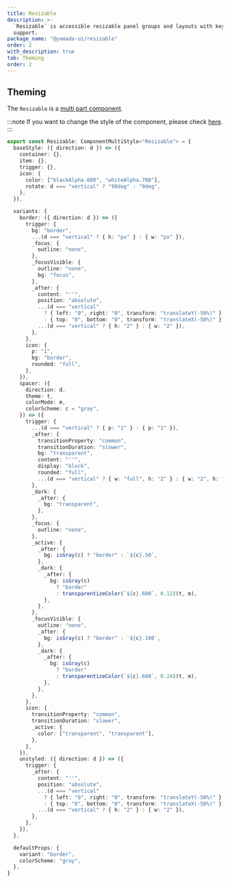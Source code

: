 ```yaml
---
title: Resizable
description: >-
  `Resizable` is accessible resizable panel groups and layouts with keyboard
  support.
package_name: "@yamada-ui/resizable"
order: 2
with_description: true
tab: Theming
order: 2
---
```


## Theming

The `Resizable` is a [multi part component](/styled-system/theming/component-styles#multi-part-components).

:::note
If you want to change the style of the component, please check [here](/styled-system/theming/customize-theme#changing-the-style-of-components).
:::

```ts
export const Resizable: ComponentMultiStyle<"Resizable"> = {
  baseStyle: ({ direction: d }) => ({
    container: {},
    item: {},
    trigger: {},
    icon: {
      color: ["blackAlpha.600", "whiteAlpha.700"],
      rotate: d === "vertical" ? "90deg" : "0deg",
    },
  }),

  variants: {
    border: ({ direction: d }) => ({
      trigger: {
        bg: "border",
        ...(d === "vertical" ? { h: "px" } : { w: "px" }),
        _focus: {
          outline: "none",
        },
        _focusVisible: {
          outline: "none",
          bg: "focus",
        },
        _after: {
          content: "''",
          position: "absolute",
          ...(d === "vertical"
            ? { left: "0", right: "0", transform: "translateY(-50%)" }
            : { top: "0", bottom: "0", transform: "translateX(-50%)" }),
          ...(d === "vertical" ? { h: "2" } : { w: "2" }),
        },
      },
      icon: {
        p: "1",
        bg: "border",
        rounded: "full",
      },
    }),
    spacer: ({
      direction: d,
      theme: t,
      colorMode: m,
      colorScheme: c = "gray",
    }) => ({
      trigger: {
        ...(d === "vertical" ? { p: "1" } : { p: "1" }),
        _after: {
          transitionProperty: "common",
          transitionDuration: "slower",
          bg: "transparent",
          content: "''",
          display: "block",
          rounded: "full",
          ...(d === "vertical" ? { w: "full", h: "2" } : { w: "2", h: "full" }),
        },
        _dark: {
          _after: {
            bg: "transparent",
          },
        },
        _focus: {
          outline: "none",
        },
        _active: {
          _after: {
            bg: isGray(c) ? "border" : `${c}.50`,
          },
          _dark: {
            _after: {
              bg: isGray(c)
                ? "border"
                : transparentizeColor(`${c}.600`, 0.12)(t, m),
            },
          },
        },
        _focusVisible: {
          outline: "none",
          _after: {
            bg: isGray(c) ? "border" : `${c}.100`,
          },
          _dark: {
            _after: {
              bg: isGray(c)
                ? "border"
                : transparentizeColor(`${c}.600`, 0.24)(t, m),
            },
          },
        },
      },
      icon: {
        transitionProperty: "common",
        transitionDuration: "slower",
        _active: {
          color: ["transparent", "transparent"],
        },
      },
    }),
    unstyled: ({ direction: d }) => ({
      trigger: {
        _after: {
          content: "''",
          position: "absolute",
          ...(d === "vertical"
            ? { left: "0", right: "0", transform: "translateY(-50%)" }
            : { top: "0", bottom: "0", transform: "translateX(-50%)" }),
          ...(d === "vertical" ? { h: "2" } : { w: "2" }),
        },
      },
    }),
  },

  defaultProps: {
    variant: "border",
    colorScheme: "gray",
  },
}
```
